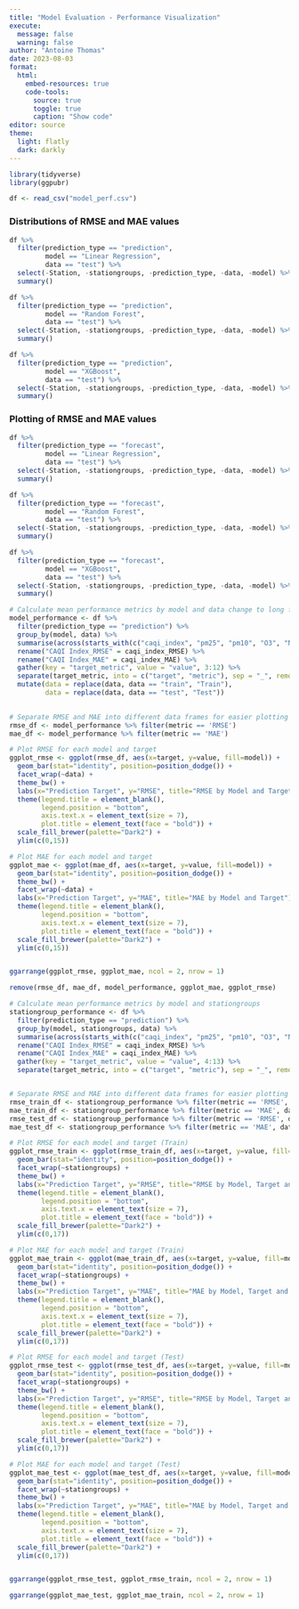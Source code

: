 ```yaml
---
title: "Model Evaluation - Performance Visualization"
execute:
  message: false
  warning: false
author: "Antoine Thomas"
date: 2023-08-03
format:
  html: 
    embed-resources: true
    code-tools:
      source: true
      toggle: true
      caption: "Show code"
editor: source
theme:
  light: flatly
  dark: darkly
---
```


```r
library(tidyverse)
library(ggpubr)
```


```r
df <- read_csv("model_perf.csv")
```


### Distributions of RMSE and MAE values

```r

df %>%
  filter(prediction_type == "prediction",
         model == "Linear Regression",
         data == "test") %>%
  select(-Station, -stationgroups, -prediction_type, -data, -model) %>%
  summary()

df %>%
  filter(prediction_type == "prediction",
         model == "Random Forest",
         data == "test") %>%
  select(-Station, -stationgroups, -prediction_type, -data, -model) %>%
  summary()

df %>%
  filter(prediction_type == "prediction",
         model == "XGBoost",
         data == "test") %>%
  select(-Station, -stationgroups, -prediction_type, -data, -model) %>%
  summary()
```

### Plotting of RMSE and MAE values

```r


df %>%
  filter(prediction_type == "forecast",
         model == "Linear Regression",
         data == "test") %>%
  select(-Station, -stationgroups, -prediction_type, -data, -model) %>%
  summary()

df %>%
  filter(prediction_type == "forecast",
         model == "Random Forest",
         data == "test") %>%
  select(-Station, -stationgroups, -prediction_type, -data, -model) %>%
  summary()

df %>%
  filter(prediction_type == "forecast",
         model == "XGBoost",
         data == "test") %>%
  select(-Station, -stationgroups, -prediction_type, -data, -model) %>%
  summary()

```


```r


# Calculate mean performance metrics by model and data change to long format
model_performance <- df %>%
  filter(prediction_type == "prediction") %>% 
  group_by(model, data) %>%
  summarise(across(starts_with(c("caqi_index", "pm25", "pm10", "O3", "NO2")), mean, na.rm = TRUE), .groups = "drop") %>%
  rename("CAQI Index_RMSE" = caqi_index_RMSE) %>%
  rename("CAQI Index_MAE" = caqi_index_MAE) %>%
  gather(key = "target_metric", value = "value", 3:12) %>%
  separate(target_metric, into = c("target", "metric"), sep = "_", remove = TRUE) %>%
  mutate(data = replace(data, data == "train", "Train"),
         data = replace(data, data == "test", "Test"))
  

# Separate RMSE and MAE into different data frames for easier plotting
rmse_df <- model_performance %>% filter(metric == 'RMSE')
mae_df <- model_performance %>% filter(metric == 'MAE')

# Plot RMSE for each model and target
ggplot_rmse <- ggplot(rmse_df, aes(x=target, y=value, fill=model)) +
  geom_bar(stat="identity", position=position_dodge()) +
  facet_wrap(~data) +
  theme_bw() +
  labs(x="Prediction Target", y="RMSE", title="RMSE by Model and Target") +
  theme(legend.title = element_blank(),
        legend.position = "bottom",
        axis.text.x = element_text(size = 7),
        plot.title = element_text(face = "bold")) +
  scale_fill_brewer(palette="Dark2") +
  ylim(c(0,15))

# Plot MAE for each model and target
ggplot_mae <- ggplot(mae_df, aes(x=target, y=value, fill=model)) +
  geom_bar(stat="identity", position=position_dodge()) +
  theme_bw() +
  facet_wrap(~data) +
  labs(x="Prediction Target", y="MAE", title="MAE by Model and Target") +
  theme(legend.title = element_blank(),
        legend.position = "bottom",
        axis.text.x = element_text(size = 7),
        plot.title = element_text(face = "bold")) +
  scale_fill_brewer(palette="Dark2") +
  ylim(c(0,15))


ggarrange(ggplot_rmse, ggplot_mae, ncol = 2, nrow = 1)

remove(rmse_df, mae_df, model_performance, ggplot_mae, ggplot_rmse)
```


```r


# Calculate mean performance metrics by model and stationgroups
stationgroup_performance <- df %>%
  filter(prediction_type == "prediction") %>%
  group_by(model, stationgroups, data) %>%
  summarise(across(starts_with(c("caqi_index", "pm25", "pm10", "O3", "NO2")), mean, na.rm = TRUE), .groups = "drop") %>%
  rename("CAQI Index_RMSE" = caqi_index_RMSE) %>%
  rename("CAQI Index_MAE" = caqi_index_MAE) %>%
  gather(key = "target_metric", value = "value", 4:13) %>%
  separate(target_metric, into = c("target", "metric"), sep = "_", remove = TRUE)


# Separate RMSE and MAE into different data frames for easier plotting
rmse_train_df <- stationgroup_performance %>% filter(metric == 'RMSE', data == "train")
mae_train_df <- stationgroup_performance %>% filter(metric == 'MAE', data == "train")
rmse_test_df <- stationgroup_performance %>% filter(metric == 'RMSE', data == "test")
mae_test_df <- stationgroup_performance %>% filter(metric == 'MAE', data == "test")

# Plot RMSE for each model and target (Train)
ggplot_rmse_train <- ggplot(rmse_train_df, aes(x=target, y=value, fill=model)) +
  geom_bar(stat="identity", position=position_dodge()) +
  facet_wrap(~stationgroups) +
  theme_bw() +
  labs(x="Prediction Target", y="RMSE", title="RMSE by Model, Target and Station Type (Train)") +
  theme(legend.title = element_blank(),
        legend.position = "bottom",
        axis.text.x = element_text(size = 7),
        plot.title = element_text(face = "bold")) +
  scale_fill_brewer(palette="Dark2") +
  ylim(c(0,17))

# Plot MAE for each model and target (Train)
ggplot_mae_train <- ggplot(mae_train_df, aes(x=target, y=value, fill=model)) +
  geom_bar(stat="identity", position=position_dodge()) +
  facet_wrap(~stationgroups) +
  theme_bw() +
  labs(x="Prediction Target", y="MAE", title="MAE by Model, Target and Station Type (Train)") +
  theme(legend.title = element_blank(),
        legend.position = "bottom",
        axis.text.x = element_text(size = 7),
        plot.title = element_text(face = "bold")) +
  scale_fill_brewer(palette="Dark2") +
  ylim(c(0,17))

# Plot RMSE for each model and target (Test)
ggplot_rmse_test <- ggplot(rmse_test_df, aes(x=target, y=value, fill=model)) +
  geom_bar(stat="identity", position=position_dodge()) +
  facet_wrap(~stationgroups) +
  theme_bw() +
  labs(x="Prediction Target", y="RMSE", title="RMSE by Model, Target and Station Type (Test)") +
  theme(legend.title = element_blank(),
        legend.position = "bottom",
        axis.text.x = element_text(size = 7),
        plot.title = element_text(face = "bold")) +
  scale_fill_brewer(palette="Dark2") +
  ylim(c(0,17))

# Plot MAE for each model and target (Test)
ggplot_mae_test <- ggplot(mae_test_df, aes(x=target, y=value, fill=model)) +
  geom_bar(stat="identity", position=position_dodge()) +
  facet_wrap(~stationgroups) +
  theme_bw() +
  labs(x="Prediction Target", y="MAE", title="MAE by Model, Target and Station Type (Test)") +
  theme(legend.title = element_blank(),
        legend.position = "bottom",
        axis.text.x = element_text(size = 7),
        plot.title = element_text(face = "bold")) +
  scale_fill_brewer(palette="Dark2") +
  ylim(c(0,17))


ggarrange(ggplot_rmse_test, ggplot_rmse_train, ncol = 2, nrow = 1)

ggarrange(ggplot_mae_test, ggplot_mae_train, ncol = 2, nrow = 1)

```

